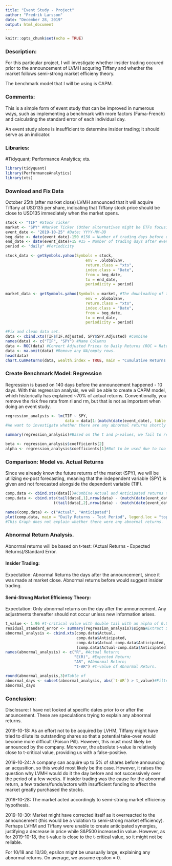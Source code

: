 ---
title: "Event Study - Project"
author: "Fredrik Larsson"
date: "December 28, 2019"
output: html_document
---

```{r setup, include=FALSE}
knitr::opts_chunk$set(echo = TRUE)
```
### Description:
For this particular project, I will investigate whether insider trading occured prior to the announcement of LVMH acquring Tiffany and whether the market follows semi-strong market efficieny theory.

The benchmark model that I will be using is CAPM. 

### Comments:
This is a simple form of event study that can be improved in numerous ways, such as implementing a benchmark with more factors (Fama-French) and calculating the standard error of each individual day.

An event study alone is insufficient to determine insider trading; it should serve as an indicator.


### Libraries: 
#Tidyquant; Performance Analytics; xts.
```{r, include = FALSE}
library(tidyquant)
library(PerformanceAnalytics)
library(xts)
```

### Download and Fix Data
October 25th (after market close) LVMH announced that it will acquire Tiffany at USD135 per share, indicating that Tiffany stock price should be close to USD135 immediately when the market opens.
```{r}
stock <- "TIF" #Stock Ticker
market <- "SPY" #Market Ticker (Other alternatives might be ETFs focusing on NYSE or NASDAQ)
event_date <- "2019-10-25" #Date: YYYY-MM-DD
beg_date <- date(event_date)-150 #150 = Number of trading days before event to create benchmark.  
end_date <- date(event_date)+15 #15 = Number of trading days after event.
period <- "daily" #Periodicity

stock_data <- getSymbols.yahoo(Symbols = stock,
                                   env = .GlobalEnv,
                                   return.class = "xts",
                                   index.class = "Date",
                                   from = beg_date,
                                   to = end_date,
                                   periodicity = period)
                               
market_data <- getSymbols.yahoo(Symbols = market, #The downloading of the stock data can be consolidated.
                                   env = .GlobalEnv,
                                   return.class = "xts",
                                   index.class = "Date",
                                   from = beg_date,
                                   to = end_date,
                                   periodicity = period)

#Fix and clean data set. 
data <- cbind.xts(TIF$TIF.Adjusted, SPY$SPY.Adjusted) #Combine
names(data) <- c("TIF", "SPY") #Name Columns
data <- ROC(data) #Convert Adjusted Prices to Daily Returns (ROC = Rate of Change)
data <- na.omit(data) #Remove any NA/empty rows. 
head(data)
chart.CumReturns(data, wealth.index = TRUE, main = "Cumulative Returns: Training + Testing Periods", legend.loc = "topleft") #Graph to illustrate TIF returns relatively to SPY returns. 
```

### Create Benchmark Model: Regression
Regression is based on 140 days before the announcement happened - 10 days. With this regression analysis, we will be able to create a CAPM model, which historically has explained ~70% of actual returns. Conventionally, you remove the risk free rate from ri and rm, but that is not as important when doing an event study.  

```{r}
regression_analysis <- lm(TIF ~ SPY, 
                          data = data[1:(match(date(event_date), table = index(data))-10),])
#We want to investigate whether there are any abnormal returns shortly before the event. Therefore, we remove 10 days prior to the announcement date (This is when we anticipate insider trading on a larger scale). 

summary(regression_analysis)#Based on the t and p-values, we fail to reject the H0: intercept (alpha) = 0, but we have enough evidence to reject H0: beta = 0. Therefore, we can create a model that states Ri = Beta * Rm.

beta <- regression_analysis$coefficients[2]
alpha <- regression_analysis$coefficients[1]#Not to be used due to too low T-value.
```

### Comparison: Model vs. Actual Returns
Since we already know the future returns of the market (SPY), we will be utilizing ex-post forecasting, meaning that the independent variable (SPY) is given and not forecasted alongside the dependent variable (TIF).

```{r}
comp.data <- cbind.xts(data[])#Combine Actual and Anticipated returns to one data frame.
comp.data <- cbind.xts(tail(data[,1],nrow(data) - (match(date(event_date), table = index(data))-9)),
                     ((tail(data[,2],nrow(data) - (match(date(event_date), table = index(data))-9)))*beta))

names(comp.data) <- c("Actual", "Anticipated")
plot(comp.data, main = "Daily Returns - Test Period", legend.loc = "topleft")
#This Graph does not explain whether there were any abnormal returns.
```
### Abnormal Return Analysis.
Abnormal returns will be based on t-test: (Actual Returns - Expected Returns)/Standard Error.

#### Insider Trading:
Expectation: Abnormal Returns the days after the announcement, since it was made at market close. Abnormal returns before would suggest insider trading. 

#### Semi-Strong Market Efficiency Theory:
Expectation: Only abnormal returns on the day after the announcement. Any adjustments thereafter should not occur unless new information arises. 

```{r}
t_value <- 1.96 #t-critical value with double tail with an alpha of 0.05 with infinite observations. This might need adjustments if the data-set is considerbly small.  
residual_standard_error <- summary(regression_analysis)$sigma#Extract S.E. from regression model.
abnormal_analysis <- cbind.xts(comp.data$Actual,
                               comp.data$Anticipated,
                               comp.data$Actual-comp.data$Anticipated,
                               (comp.data$Actual-comp.data$Anticipated)/residual_standard_error)
names(abnormal_analysis) <- c("R", #Actual Return;
                              "E(R)", #Expected Return;
                              "AR", #Abnormal Return;
                              "t-AR") #t-value of Abnormal Return.

round(abnormal_analysis,3)#Table of 
abnormal_days <- subset(abnormal_analysis, abs(`t-AR`) > t_value)#Filter out days with no abnormal  
abnormal_days
```
### Conclusion:
Disclosure: I have not looked at specific dates prior to or after the anouncement. These are speculations trying to explain any abnormal returns.

2019-10-18: As an effort not to be acquired by LVHM, Tiffany might have tried to dilute its outstanding shares so that a potential take-over would become more difficult (Poison Pill). However, this must most likely be announced by the company. Moreover, the absolute t-value is relatively close to t-critical value, providing us with a false-positive. 

2019-10-24: A company can acquire up to 5% of shares before announcing an acqusition, so this would most likely be the case. However, it raises the question why LVMH would do it the day before and not successively over the period of a few weeks. If insider trading was the cause for the abnormal return, a few traders/funds/actors with insufficient funding to affect the market greatly purchased the stocks.

2019-10-28: The market acted accordingly to semi-strong market efficiency hypothesis.

2019-10-30: Market might have corrected itself as it overreacted to the announcement (this would be a violation to semi-strong market efficiency). Perhaps LVHM and Tiffany were unable to create anticipated synergies, justifying a decrease in price while S&P500 increased in value. However, as for 2019-10-18, the t-value is close to the t-critical value, so it might not be reliable.

For 10/18 and 10/30, epsilon might be unusually large, explaining any abnormal returns. On average, we assume epsilon = 0. 

